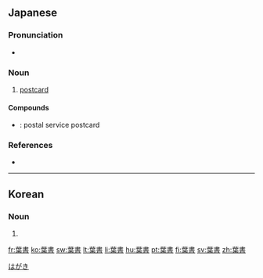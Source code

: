 ==Japanese==
{{ja-kanjitab|は|か|k2=が|o2=き|yomi=kun|r=y}}

===Pronunciation===
* {{ja-pron|はがき|y=k|acc=0|acc_ref=NHK}}

===Noun===
{{ja-noun|はがき}}

# [[postcard]]

====Compounds====
* {{ja-r|郵便葉書|ゆうびん はがき}}: postal service postcard

===References===
<references/>
* {{R:Shogakukan}}

[[Category:ja:Communication|はがき]]

----

==Korean==
{{ko-hanjatab}}

===Noun===
{{ko-noun|hj|hangeul=엽서}}

# {{hanja form of|엽서|[[postcard]]}}

[[fr:葉書]]
[[ko:葉書]]
[[sw:葉書]]
[[lt:葉書]]
[[li:葉書]]
[[hu:葉書]]
[[pt:葉書]]
[[fi:葉書]]
[[sv:葉書]]
[[zh:葉書]]
